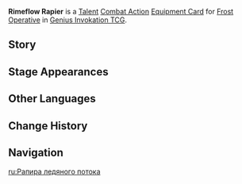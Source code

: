 {{Genius Invokation TCG Infobox
|id        = 221041
|image     = Rimeflow Rapier Equipment Card.png
|type      = Equipment Card
|group     = Talent;Combat Action
|character = Frost Operative
|skill     = Frosty Interjection
|effect    = '''Combat Action''': When your active character is '''Frost Operative''', equip this card.<br>After Frost Operative equips this card, immediately use '''[[Frosty Interjection]]''' once.<br>After your Frost Operative, who has this card equipped, triggers '''[[Blood-Bonded Shadow]]''': Causes the '''Bond of Life''' stacks the opponent's active character has to double.<br><br>'''Bond of Life'''<br>'''When the character to which this is attached is healed:''' This effect will be consumed once for every '''Usage(s)''' it has to negate 1 HP of healing received. (Cannot negate revivals, increases in Max HP, and healing caused by redistribution of HP)<br><u>Usage(s):</u> 1 (Can stack, no stack limit).
|matching  = 3
|element   = Cryo
|source1   = Tavern Challenge
|features  = 
}}
'''Rimeflow Rapier''' is a [[Talent Card|Talent]] [[Combat Action Card|Combat Action]] [[Equipment Card]] for [[Frost Operative (Character Card)|Frost Operative]] in [[Genius Invokation TCG]].

==Story==
{{Description|"Forgive my prior inconsideration."|title=Frost Operative: Rimeflow Rapier}}

==Stage Appearances==
{{Genius Invokation TCG Stage Appearances}}

==Other Languages==
{{Other Languages
|en       = Rimeflow Rapier
|zhs      = 冰雅刺剑
|zhs_rm   = 
|zht      = 冰雅刺劍
|zht_rm   = 
|zh_tl    = 
|ja       = 優雅な氷剣
|ja_rm    = Yuuga-na Hyougen{{Assumed}}
|ja_tl    = Elegant Icesword
|ko       = 우아한 얼음 레이피어
|ko_rm    = 
|ko_tl    = 
|es       = Estoque flujoescarcha
|es_tl    = Frostflow Rapier
|fr       = Rapière de flux givré
|fr_tl    = Rimeflow Rapier
|ru       = Рапира ледяного потока
|ru_tl    = Ice Flow Rapier
|th       = Rimeflow Rapier
|vi       = Mũi Kiếm Lạnh Lẽo
|vi_tl    = 
|de       = Eiskalte Klinge
|de_tl    = Ice-Cold Blade
|id       = Rimeflow Rapier
|pt       = Lâmina do Gelo
|pt_tl    = 
|tr       = Kırağı Kılıcı
|tr_tl    = 
|it       = Stocco del Gelo fluente
|it_tl    = 
}}

==Change History==
{{Change History|4.8}}

==Navigation==
{{Genius Invokation TCG Navbox|Equipment Card}}

[[ru:Рапира ледяного потока]]